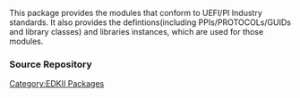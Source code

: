[[Category:EDKII Packages]]
This package provides the modules that conform to UEFI/PI Industry standards.
It also provides the defintions(including PPIs/PROTOCOLs/GUIDs and library classes)
and libraries instances, which are used for those modules.


===Source Repository===
{{Edk2SubPkg|MdeModulePkg}}